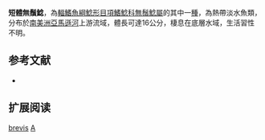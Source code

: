 {{Speciesbox
| name = 短體無鬚鯰
| image = 
| image_width = 250px
| status = NE
| status_system = IUCN3.1
| genus = Ageneiosus
| species = brevis
| authority = [[Steindachner|Steindachner]], 1881
| synonyms = *''Ageneiosus rondoni'', Miranda Ribeiro, 1914
*''Ageneiosus madeirensis'', Fisher, 1917
*''Tympanopleura alta'', Eigenmann & Myers, 1928
}}
'''短體無鬚鯰'''，為[[輻鰭魚綱|輻鰭魚綱]][[鯰形目|鯰形目]][[項鰭鯰科|項鰭鯰科]][[無鬚鯰屬|無鬚鯰屬]]的其中一[[種|種]]，為熱帶淡水魚類，分布於[[南美洲|南美洲]][[亞馬遜河|亞馬遜河]]上游流域，體長可達16公分，棲息在底層水域，生活習性不明。

==参考文献==
*{{FishBase_species|genus=Ageneiosus|species=brevis|year=2015|month=4}}

== 扩展阅读 ==
{{refbegin}}
{{wikispecies-inline|Ageneiosus brevis|短體無鬚鯰}}
{{refend}}
{{Taxonbar|from=Q6429371}}

[[Category:無鬚鯰屬|brevis]]
[[Category:1881年描述的鱼类|A]]
